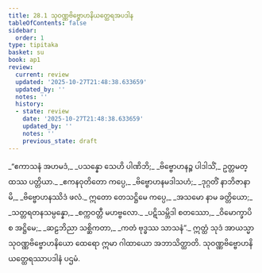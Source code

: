 ```yaml
---
title: 28.1 သုဝဏ္ဏဗိဗ္ဗောဟနိယတ္ထေရအပဒါန
tableOfContents: false
sidebar:
  order: 1
type: tipitaka
basket: su
book: ap1
review:
  current: review
  updated: '2025-10-27T21:48:38.633659'
  updated_by: ''
  notes: ''
  history:
  - state: review
    date: '2025-10-27T21:48:38.633659'
    updated_by: ''
    notes: ''
    previous_state: draft
---
```



<ReviewStatus review={frontmatter.review} showDetails={true} />

<HypothesisAnnotation frontmatter={frontmatter} />

<DynamicBreadcrumb />

<Division number="1" book="ap1" e="ch" v="20" p="265">

<Paragraph number="3223" type="verses" book="ap1">
_“ဧကာသနံ အဟမဒံ,_  
_ပသန္နော သေဟိ ပါဏိဘိ;_  
_ဗိဗ္ဗောဟနဉ္စ ပါဒါသိံ,_  
ဥတ္တမတ္ထဿ ပတ္တိယာ._  

</Paragraph>

</Division>
<Division number="2" book="ap1" e="ch" v="20" p="265">

<Paragraph number="3224" type="verses" book="ap1">
_ဧကနဝုတိတော ကပ္ပေ,_  
_ဗိဗ္ဗောဟနမဒါသဟံ;_  
_ဒုဂ္ဂတိံ နာဘိဇာနာမိ,_  
_ဗိဗ္ဗောဟနဿိဒံ ဖလံ._  

</Paragraph>

</Division>
<Division number="3" book="ap1" e="ch" v="20" p="265">

<Paragraph number="3225" type="verses" book="ap1">
ဣတော တေသဋ္ဌိမေ ကပ္ပေ,_  
_အသမော နာမ ခတ္တိယော;_  
_သတ္တရတနသမ္ပန္နော,_  
_စက္ကဝတ္တီ မဟဗ္ဗလော._  

</Paragraph>

</Division>
<Division number="4" book="ap1" e="ch" v="20" p="265">

<Paragraph number="3226" type="verses" book="ap1">
_ပဋိသမ္ဘိဒါ စတဿော,_  
_ဝိမောက္ခာပိ စ အဋ္ဌိမေ;_  
_ဆဠဘိညာ သစ္ဆိကတာ,_  
_ကတံ ဗုဒ္ဓဿ သာသနံ”._  

</Paragraph>

<Paragraph number="3227" book="ap1">
ဣတ္ထံ သုဒံ အာယသ္မာ သုဝဏ္ဏဗိဗ္ဗောဟနိယော ထေရော ဣမာ ဂါထာယော အဘာသိတ္ထာတိ.

</Paragraph>
</Division>

<Paragraph number="3228" type="center" book="ap1">
သုဝဏ္ဏဗိဗ္ဗောဟနိယတ္ထေရဿာပဒါနံ ပဌမံ.
</Paragraph>